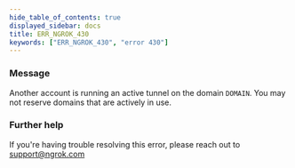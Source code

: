 ```yaml
---
hide_table_of_contents: true
displayed_sidebar: docs
title: ERR_NGROK_430
keywords: ["ERR_NGROK_430", "error 430"]
---
```


### Message

Another account is running an active tunnel on the domain `DOMAIN`. You may not reserve domains that are actively in use.

### Further help

If you're having trouble resolving this error, please reach out to [support@ngrok.com](mailto:support@ngrok.com?subject=Help%20with%20ERR_NGROK_430)
